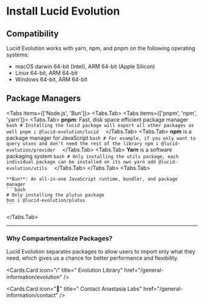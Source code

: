 
# Install Lucid Evolution

## Compatibility

Lucid Evolution works with yarn, npm, and pnpm on the following operating systems:

- macOS darwin 64-bit (Intel), ARM 64-bit (Apple Silicon)
- Linux 64-bit, ARM 64-bit
- Windows 64-bit, ARM 64-bit

## Package Managers

<Tabs items={['Node.js', 'Bun']}>
  <Tabs.Tab>
    <Tabs items={['pnpm', 'npm', 'yarn']}>
      <Tabs.Tab>
        **pnpm**: Fast, disk space efficient package manager
        ```bash
        # Installing the lucid package will export all other packages as well
        pnpm i @lucid-evolution/lucid 
        ```
      </Tabs.Tab>
      <Tabs.Tab>
        **npm** is a package manager for JavaScript
        ```bash
        # For example, if you only want to query utxos and don't need the rest of the library
        npm i @lucid-evolution/provider 
        ```
      </Tabs.Tab>
      <Tabs.Tab>
        **Yarn** is a software packaging system
        ```bash
        # Only installing the utils package, each individual package can be installed on its own
        yarn add @lucid-evolution/utils 
        ```
      </Tabs.Tab>
    </Tabs>
  </Tabs.Tab>
  <Tabs.Tab>

    **Bun**: An all-in-one JavaScript runtime, bundler, and package manager
    ```bash
    # Only installing the plutus package
    bun i @lucid-evolution/plutus
    ```

  </Tabs.Tab>
</Tabs>

---

### Why Compartmentalize Packages?

<FileTree>
  <FileTree.Folder name="lucid-evolution" defaultOpen>
    <FileTree.Folder name="packages" defaultOpen>
      <FileTree.File name="lucid-evolution/lucid ⇀      Main package for Lucid Evolution" />
      <FileTree.File name="lucid-evolution/bip39 ⇀      Package for BIP-39 mnemonic code" />
      <FileTree.File name="lucid-evolution/core-types ⇀ Core types used across Lucid Evolution packages" />
      <FileTree.File name="lucid-evolution/core-utils ⇀ Core utilities used across Lucid Evolution packages" />
      <FileTree.File name="lucid-evolution/crc8 ⇀       Package for CRC8 calculation" />
      <FileTree.File name="lucid-evolution/plutus ⇀     Package for Plutus integration" />
      <FileTree.File name="lucid-evolution/provider ⇀   Package for providing data " />
      <FileTree.File name="lucid-evolution/sign_data ⇀  Package for signing data" />
      <FileTree.File name="lucid-evolution/utils ⇀      Utility functions for Lucid Evolution" />
      <FileTree.File name="lucid-evolution/wallet ⇀     Wallet package for Lucid Evolution" />
    </FileTree.Folder>
  </FileTree.Folder>
</FileTree>

Lucid Evolution separates packages to allow users to import only what they need, which gives us a chance for better performance and flexibility.

<Cards>
  <Cards.Card icon="🔙" title=" Quickstart" href="/" />
 
  <Cards.Card icon="ℹ️" title=" Evolution Library" href="/general-information/evolution" />

   <Cards.Card icon="📡" title=" Contact Anastasia Labs" href="/general-information/contact" />
</Cards>

